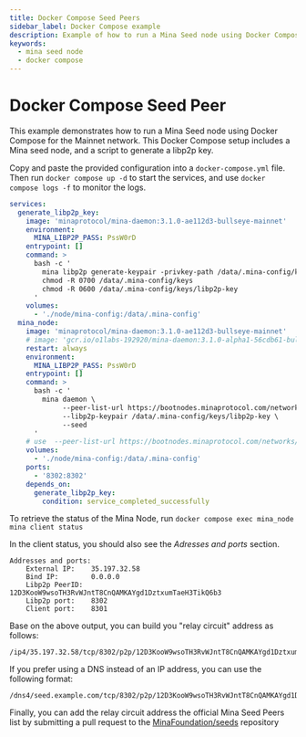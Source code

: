 ```yaml
---
title: Docker Compose Seed Peers
sidebar_label: Docker Compose example
description: Example of how to run a Mina Seed node using Docker Compose.
keywords:
  - mina seed node
  - docker compose
---
```


# Docker Compose Seed Peer

This example demonstrates how to run a Mina Seed node using Docker Compose for the Mainnet network. This Docker Compose setup includes a Mina seed node, and a script to generate a libp2p key.

Copy and paste the provided configuration into a `docker-compose.yml` file. Then run `docker compose up -d` to start the services, and use `docker compose logs -f` to monitor the logs.

```yaml
services:
  generate_libp2p_key:
    image: 'minaprotocol/mina-daemon:3.1.0-ae112d3-bullseye-mainnet'
    environment:
      MINA_LIBP2P_PASS: PssW0rD
    entrypoint: []
    command: >
      bash -c '
        mina libp2p generate-keypair -privkey-path /data/.mina-config/keys/libp2p-key
        chmod -R 0700 /data/.mina-config/keys
        chmod -R 0600 /data/.mina-config/keys/libp2p-key
      '
    volumes:
      - './node/mina-config:/data/.mina-config'
  mina_node:
    image: 'minaprotocol/mina-daemon:3.1.0-ae112d3-bullseye-mainnet'
    # image: 'gcr.io/o1labs-192920/mina-daemon:3.1.0-alpha1-56cdb61-bullseye-devnet' # Use this image for Devnet
    restart: always
    environment:
      MINA_LIBP2P_PASS: PssW0rD
    entrypoint: []
    command: >
      bash -c '
        mina daemon \
             --peer-list-url https://bootnodes.minaprotocol.com/networks/mainnet.txt \
             --libp2p-keypair /data/.mina-config/keys/libp2p-key \
             --seed
      '
    # use  --peer-list-url https://bootnodes.minaprotocol.com/networks/devnet.txt for Devnet
    volumes:
      - './node/mina-config:/data/.mina-config'
    ports:
      - '8302:8302'
    depends_on:
      generate_libp2p_key:
        condition: service_completed_successfully
```

To retrieve the status of the Mina Node, run `docker compose exec mina_node mina client status`

In the client status, you should also see the _Adresses and ports_ section.

```shell
Addresses and ports:
	External IP:    35.197.32.58
	Bind IP:        0.0.0.0
	Libp2p PeerID:  12D3KooW9wsoTH3RvWJntT8CnQAMKAYgd1DztxumTaeH3TikQ6b3
	Libp2p port:    8302
	Client port:    8301
```

Base on the above output, you can build you "relay circuit" address as follows:

```shell
/ip4/35.197.32.58/tcp/8302/p2p/12D3KooW9wsoTH3RvWJntT8CnQAMKAYgd1DztxumTaeH3TikQ6b3
```

If you prefer using a DNS instead of an IP address, you can use the following format:

```shell
/dns4/seed.example.com/tcp/8302/p2p/12D3KooW9wsoTH3RvWJntT8CnQAMKAYgd1DztxumTaeH3TikQ6b3
```

Finally, you can add the relay circuit address the official Mina Seed Peers list by submitting a pull request to the [MinaFoundation/seeds](https://github.com/MinaFoundation/seeds) repository
